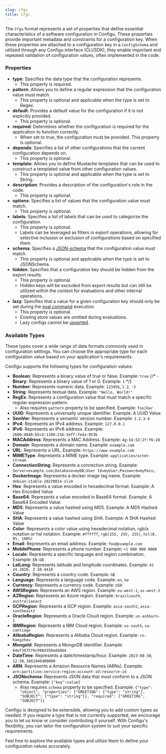 ```yaml
---
slug: cfgu
title: Cfgu
---
```


The `Cfgu` format represents a set of properties that define essential characteristics of a software configuration in Configu. These properties provide important metadata and constraints for a configuration key. When these properties are attached to a configuration key in a `ConfigSchema` and utilized through any Configu interface (CLI/SDK), they enable important and repeated validation of configuration values, often implemented in the code.

### Properties

- **type**: Specifies the data type that the configuration represents.
  - This property is required.
- **pattern**: Allows you to define a regular expression that the configuration value must match.
  - This property is optional and applicable when the type is set to Regex.
- **default**: Provides a default value for the configuration if it is not explicitly provided.
  - This property is optional.
- **required**: Determines whether the configuration is required for the application to function correctly.
  - When set to true, the configuration must be provided. This property is optional.
- **depends**: Specifies a list of other configurations that the current configuration depends on.
  - This property is optional.
- **template**: Allows you to define Mustache templates that can be used to construct a templated value from other configuration values.
  - This property is optional and applicable when the type is set to String.
- **description**: Provides a description of the configuration's role in the code.
  - This property is optional.
- **options**: Specifies a list of values that the configuration value must match.
  - This property is optional.
- **labels**: Specifies a list of labels that can be used to categorize the configuration.
  - This property is optional.
  - Labels can be leveraged as filters in export operations, allowing for selective inclusion or exclusion of configurations based on specified them.
- **schema**: Specifies a [JSON-schema](https://json-schema.org/specification) that the configuration value must match.
  - This property is optional and applicable when the type is set to JSONSchema.
- **hidden**: Specifies that a configuration key should be hidden from the export results.
  - This property is optional.
  - Hidden keys will be excluded from export results but can still be utilized within the context for evaluations and other internal operations.
- **lazy**: Specifies that a value for a given configuration key should only be set during the [eval command](../commands/#eval-and-export) execution.
  - This property is optional.
  - Existing store values are omitted during evaluations.
  - Lazy configs cannot be [upserted](../commands/#upsert).

### Available Types

<Admonition type="info">

These types cover a wide range of data formats commonly used in configuration settings. You can choose the appropriate type for each configuration value based on your application's requirements.

</Admonition>

Configu supports the following types for configuration values:

- **Boolean**: Represents a binary value of true or false. Example: `true`
  {/* - **Binary**: Represents a binary value of 1 or 0. Example: `1` */}
- **Number**: Represents numeric data. Example: `123456`, `1.2`, `-3`
- **String**: Represents textual data. Example: `"Hello, World!"`
- **RegEx**: Represents a configuration value that must match a specific regular expression pattern.
  - Also requires `pattern` property to be specified. Example: `foo|bar`
- **UUID**: Represents a universally unique identifier. Example: A UUID Value
- **SemVer**: Represents a semantic version number. Example: `1.2.3-4`
- **IPv4**: Represents an IPv4 address. Example: `127.0.0.1`
- **IPv6**: Represents an IPv6 address. Example: `2600:4040:b5c4:1100:216:3eff:feda:953b`
- **MACAddress**: Represents a MAC Address. Example: `4g:54:53:2f:f6:28`
- **Domain**: Represents a domain name. Example: `example.com`
- **URL**: Represents a URL. Example: `https://www.example.com`
- **MIMEType**: Represents a MIME type. Example: `application/octet-stream`
- **ConnectionString**: Represents a connection string. Example: `Server=example.com;Database=myDB;User Id=myUser;Password=myPass;`
- **DockerImage**: Represents a docker image tag name. Example: `debian:stable-20230814-slim`
- **Hex**: Represents a value encoded in hexadecimal format. Example: A Hex Encoded Value
- **Base64**: Represents a value encoded in Base64 format. Example: A Base64 Encoded Value
- **MD5**: Represents a value hashed using MD5. Example: A MD5 Hashed Value
- **SHA**: Represents a value hashed using SHA. Example: A SHA Hashed Value
- **Color**: Represents a color value using hexadecimal notation, rgb/a notation or hsl notation. Example: `#ffffff`, `rgb(255, 255, 255)`, `hsl(0, 0%, 100%)`
- **Email**: Represents an email address. Example: `foo@example.com`
- **MobilePhone**: Represents a phone number. Example: `+1 000 000 0000`
- **Locale**: Represents a specific language and region combination. Example: `EN-GB`
- **LatLong**: Represents latitude and longitude coordinates. Example: `41 24.2028, 2 10.4418`
- **Country**: Represents a country code. Example: `GB`
- **Language**: Represents a language code. Example: `en`, `he`
- **Currency**: Represents a currency code. Example: `USD`
- **AWSRegion**: Represents an AWS region. Example: `eu-west-1`, `us-west-2`
- **AZRegion**: Represents an Azure region. Example: `brazilsouth`, `australiaeast`
- **GCPRegion**: Represents a GCP region. Example: `asia-south1`, `asia-southeast2`
- **OracleRegion**: Represents a Oracle Cloud region. Example: `us-ashburn-1`
- **IBMRegion**: Represents a IBM Cloud region. Example: `us-south`, `sa-santiago`
- **AlibabaRegion**: Represents a Alibaba Cloud region. Example: `cn-hangzhou`
- **MongoId**: Represents a MongoDB identifier. Example: `64ef397579c9984350addd44`
- **DateTime**: Represents a date/timestamp/hour. Example: `2023-08-30`, `12:30`, `1661846400000`
- **ARN**: Represents a Amazon Resource Names (ARNs). Example: `arn:partition:service:region:account-id:resource-id`
- **JSONschema**: Represents JSON data that must conform to a JSON schema. Example: `{"key":value}`
  - Also requires `schema` property to be specified. Example: `{"type": "object", "properties": {"GREETING": {"type": "string"}, "SUBJECT": {"type": "string"}}, "required": ["GREETING", "SUBJECT"]}`

<Admonition type="tip">

Configu is designed to be extensible, allowing you to add custom types as needed. If you require a type that is not currently supported, we encourage you to let us know or consider contributing it yourself. With Configu's flexibility, you can tailor the configuration system to suit your specific requirements.

Feel free to explore the available types and utilize them to define your configuration values accurately.

</Admonition>
